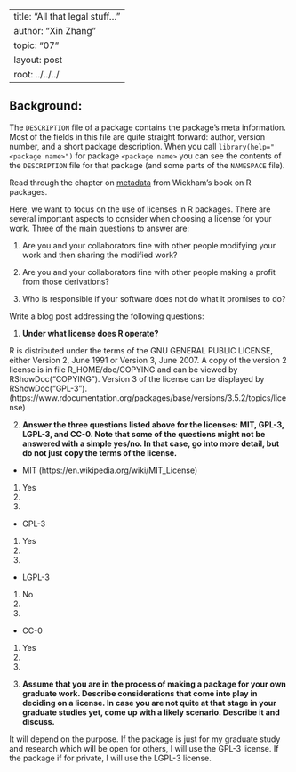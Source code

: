 
---
title: "All that legal stuff..."
author: "Xin Zhang"
topic: "07"
layout: post
root: ../../../
---

## Background:

The `DESCRIPTION` file of a package contains the package's meta information. Most of the fields in this file are quite straight forward: author, version number, and a short package description. When you call `library(help="<package name>")` for  package `<package name>` you can see the contents of the `DESCRIPTION` file for that package (and some parts of the `NAMESPACE` file).

Read through the chapter on [metadata](http://r-pkgs.had.co.nz/description.html) from Wickham's book on R packages. 

Here, we want to focus on the use of licenses in R packages.
There are several important aspects to consider when choosing a license for your work. 
Three of the main questions to answer are: 

1. Are you and your collaborators fine with other people modifying your work and then sharing the modified work?

2. Are you and your collaborators fine with other people making a profit from those derivations?

3. Who is responsible if your software does not do what it promises to do?


Write a blog post addressing the following questions: 

1. **Under what license does R operate?**

R is distributed under the terms of the GNU GENERAL PUBLIC LICENSE, either Version 2, June 1991 or Version 3, June 2007. A copy of the version 2 license is in file R_HOME/doc/COPYING and can be viewed by RShowDoc("COPYING"). Version 3 of the license can be displayed by RShowDoc("GPL-3"). (https://www.rdocumentation.org/packages/base/versions/3.5.2/topics/license)

2. **Answer the three questions listed above for the licenses: MIT, GPL-3,  LGPL-3, and CC-0. Note that some of the questions might not be answered with a simple yes/no. In that case, go into more detail, but do not just copy the terms of the license.**

- MIT (https://en.wikipedia.org/wiki/MIT_License)
(1) Yes
(2)
(3)

- GPL-3
(1) Yes
(2) 
(3)

- LGPL-3
(1) No
(2) 
(3) 

- CC-0
(1) Yes
(2) 
(3) 


3. **Assume that you are in the process of making a package for your own graduate work. Describe considerations that come into play in deciding on a license. In case you are not quite at that stage in your graduate studies yet, come up with a likely scenario. Describe it and discuss.**

It will depend on the purpose. If the package is just for my graduate study and research which will be open for others, I will use the GPL-3 license. If the package if for private, I will use the LGPL-3 license.
